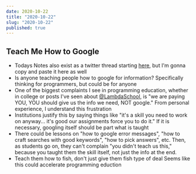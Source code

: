 ```yaml
---
date: 2020-10-22
title: "2020-10-22"
slug: "2020-10-22"
published: true
---
```

## Teach Me How to Google
- Todays Notes also exist as a twitter thread starting [here](https://twitter.com/nicktorba/status/1319252464743448576?s=20), but I'm gonna copy and paste it here as well
- Is anyone teaching people how to google for information? Specifically thinking for programmers, but could be for anyone
- One of the biggest complaints I see in programming education, whether in college or posts I've seen about [@LambdaSchool](https://twitter.com/LambdaSchool), is "we are paying YOU, YOU should give us the info we need, NOT google." 
From personal experience, I understand this frustration
- Institutions justify this by saying things like "it's a skill you need to work on anyway... it's good our assignments force you to do it." 
If it is necessary, googling itself should be part what is taught
- There could be lessons on "how to google error messages", "how to craft searches with good keywords", "how to pick answers", etc. 
Then, as students go on, they can't complain "you didn't teach us this," because you taught them the skill itself, not just the info at the end.
- Teach them how to fish, don't just give them fish type of deal 
Seems like this could accelerate programming eduction
